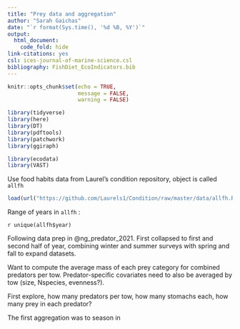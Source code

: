 ```yaml
---
title: "Prey data and aggregation"
author: "Sarah Gaichas"
date: "`r format(Sys.time(), '%d %B, %Y')`"
output:
  html_document:
    code_fold: hide
link-citations: yes
csl: ices-journal-of-marine-science.csl
bibliography: FishDiet_EcoIndicators.bib
---
```


```r
knitr::opts_chunk$set(echo = TRUE,
                      message = FALSE,
                      warning = FALSE)

library(tidyverse)
library(here)
library(DT)
library(pdftools)
library(patchwork)
library(ggiraph)

library(ecodata)
library(VAST)
```

Use food habits data from Laurel's condition repository, object is called `allfh`

```r
load(url("https://github.com/Laurels1/Condition/raw/master/data/allfh.RData"))
```

Range of years in `allfh` :

`r unique(allfh$year)`

Following data prep in @ng_predator_2021. First collapsed to first and second half of year, combining winter and summer surveys with spring and fall to expand datasets. 

Want to compute the average mass of each prey category for combined predators per tow. Predator-specific covariates need to also be averaged by tow (size, Nspecies, evenness?).

First explore, how many predators per tow, how many stomachs each, how many prey in each predator?



The first aggregation was to season in 
